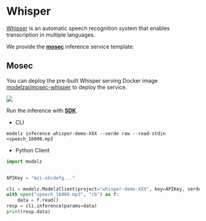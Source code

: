 # Whisper

[Whipser](https://openai.com/research/whisper) is an automatic speech recognition system that enables transcription in multiple languages.

We provide the [**mosec**](../frameworks/mosec) inference service template.

## Mosec

You can deploy the pre-built Whisper serving Docker image [modelzai/mosec-whisper](https://hub.docker.com/r/modelzai/mosec-whisper) to deploy the service.

![](./images/whisper-mosec.png)

Run the inference with [**SDK**](../sdk).

- CLI
```shell copy
modelz inference whisper-demo-XXX --serde raw --read-stdin <speech_16000.mp3
```

- Python Client
```python copy
import modelz


APIKey = "mzi-abcdefg..."

cli = modelz.ModelzClient(project="whisper-demo-XXX", key=APIKey, serde="raw")
with open("speech_16000.mp3", "rb") as f:
    data = f.read()
resp = cli.inference(params=data)
print(resp.data)
```
